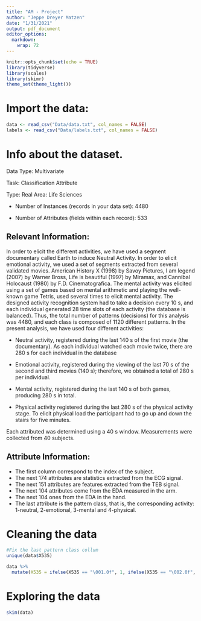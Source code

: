 ```yaml
---
title: "AM - Project"
author: "Jeppe Dreyer Matzen"
date: "1/31/2021"
output: pdf_document
editor_options: 
  markdown: 
    wrap: 72
---
```


```r
knitr::opts_chunk$set(echo = TRUE)
library(tidyverse)
library(scales)
library(skimr)
theme_set(theme_light())
```

# Import the data:

```r
data <- read_csv("Data/data.txt", col_names = FALSE)
labels <- read_csv("Data/labels.txt", col_names = FALSE)
```
# Info about the dataset.
Data Type: Multivariate

Task: Classification Attribute

Type: Real Area: Life Sciences

-   Number of Instances (records in your data set): 4480

-   Number of Attributes (fields within each record): 533

## Relevant Information: 

In order to elicit the different activities, we have used a segment documentary called Earth to induce Neutral Activity. In order to elicit emotional activity, we used a set of segments extracted from several validated movies. American History X (1998) by Savoy Pictures, I am legend (2007) by Warner Bross, Life is beautiful (1997) by Miramax, and Cannibal Holocaust (1980) by F.D. Cinematografica. The mental activity was elicited using a set of games based on mental arithmetic and playing the well-known game Tetris, used several times to elicit mental activity. The designed activity recognition system had to take a decision every 10 s, and each individual generated 28 time slots of each activity (the database is balanced). Thus, the total number of patterns (decisions) for this analysis was 4480, and each class is composed of 1120 different patterns. In the present analysis, we have used four different activities:

-   Neutral activity, registered during the last 140 s of the first
    movie (the documentary). As each individual watched each movie
    twice, there are 280 s for each individual in the database

-   Emotional activity, registered during the viewing of the last 70 s
    of the second and third movies (140 s); therefore, we obtained a
    total of 280 s per individual.

-   Mental activity, registered during the last 140 s of both games,
    producing 280 s in total.

-   Physical activity registered during the last 280 s of the physical
    activity stage. To elicit physical load the participant had to go up
    and down the stairs for five minutes.

Each attributed was determined using a 40 s window. Measurements were
collected from 40 subjects.

## Attribute Information:

- The first column correspond to the index of the subject. 
- The next 174 attributes are statistics extracted from the ECG signal. 
- The next 151 attributes are features extracted from the TEB signal. 
- The next 104 attributes come from the EDA measured in the arm.
- The next 104 ones from the EDA in the hand. 
- The last attribute is the pattern class, that is, the corresponding activity: 1-neutral, 2-emotional, 3-mental and 4-physical.


# Cleaning the data
```r
#Fix the last pattern class collum
unique(data$X535)

data %>% 
  mutate(X535 = ifelse(X535 == "\001.0f", 1, ifelse(X535 == "\002.0f", 2, ifelse(X535 == "\003.0f", 3, ifelse(X535 == "\004.0f", 4, NA)))))
```



# Exploring the data
```r
skim(data)
```


